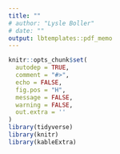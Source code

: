 ```yaml
---
title: ""
# author: "Lysle Boller"
# date: ""
output: lbtemplates::pdf_memo
---
```


```r
knitr::opts_chunk$set(
  autodep = TRUE,
  comment = "#>",
  echo = FALSE,
  fig.pos = "H",
  message = FALSE,
  warning = FALSE,
  out.extra = ''
)
library(tidyverse)
library(knitr)
library(kableExtra)
```
